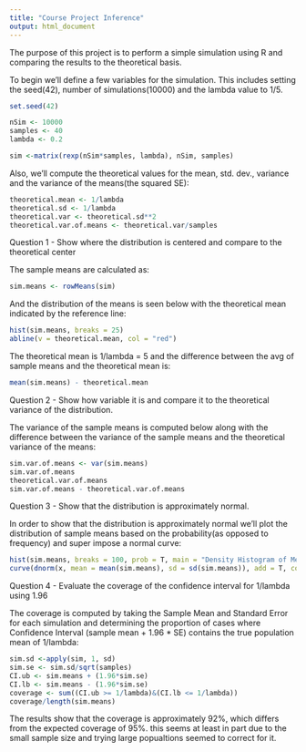 ```yaml
---
title: "Course Project Inference"
output: html_document
---
```


The purpose of this project is to perform a simple simulation using R and comparing the results to the theoretical basis.

To begin we'll define a few variables for the simulation. This includes setting the seed(42), number of simulations(10000) and the lambda value to 1/5.

```r
set.seed(42)

nSim <- 10000
samples <- 40
lambda <- 0.2

sim <-matrix(rexp(nSim*samples, lambda), nSim, samples)
```

Also, we'll compute the theoretical values for the mean, std. dev., variance and the variance of the means(the squared SE):

```r
theoretical.mean <- 1/lambda
theoretical.sd <- 1/lambda
theoretical.var <- theoretical.sd**2
theoretical.var.of.means <- theoretical.var/samples
```

Question 1 - Show where the distribution is centered and compare to the theoretical center

The sample means are calculated as:

```r
sim.means <- rowMeans(sim)
```

And the distribution of the means is seen below with the theoretical mean indicated by the reference line:
```r
hist(sim.means, breaks = 25)
abline(v = theoretical.mean, col = "red")
```

The theoretical mean is 1/lambda = 5 and the difference between the avg of sample means and the theoretical mean is:
```r
mean(sim.means) - theoretical.mean
```


Question 2 - Show how variable it is and compare it to the theoretical variance of the distribution.

The variance of the sample means is computed below along with the difference between the variance of the sample means and the theoretical variance of the means:
```r
sim.var.of.means <- var(sim.means)
sim.var.of.means
theoretical.var.of.means
sim.var.of.means - theoretical.var.of.means
```


Question 3 - Show that the distribution is approximately normal.

In order to show that the distribution is approximately normal we'll plot the distribution of sample means based on the probability(as opposed to frequency) and super impose a normal curve:

```r
hist(sim.means, breaks = 100, prob = T, main = "Density Histogram of Means vs Normal Distribution(blue)")
curve(dnorm(x, mean = mean(sim.means), sd = sd(sim.means)), add = T, col = "blue")
```

Question 4 - Evaluate the coverage of the confidence interval for 1/lambda using 1.96 

The coverage is computed by taking the Sample Mean and Standard Error for each simulation and determining the proportion of cases where Confidence Interval (sample mean + 1.96 * SE) contains the true population mean of 1/lambda:

```r
sim.sd <-apply(sim, 1, sd)
sim.se <- sim.sd/sqrt(samples)
CI.ub <- sim.means + (1.96*sim.se)
CI.lb <- sim.means - (1.96*sim.se)
coverage <- sum((CI.ub >= 1/lambda)&(CI.lb <= 1/lambda))
coverage/length(sim.means)
```

The results show that the coverage is approximately 92%, which differs from the expected coverage of 95%. this seems at least in part due to the small sample size and trying large popualtions seemed to correct for it.